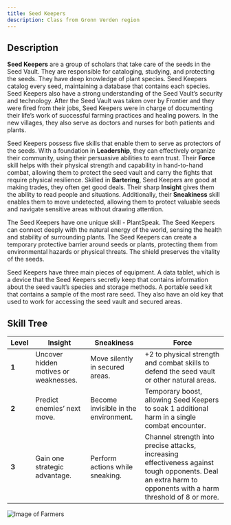 ```yaml
---
title: Seed Keepers
description: Class from Gronn Verden region
---
```


## Description

**Seed Keepers** are a group of scholars that take care of the seeds in the Seed Vault. They are responsible for cataloging, studying, and protecting the seeds. They have deep knowledge of plant species. Seed Keepers catalog every seed, maintaining a database that contains each species. Seed Keepers also have a strong understanding of the Seed Vault’s security and technology. After the Seed Vault was taken over by Frontier and they were fired from their jobs, Seed Keepers were in charge of documenting their life’s work of successful farming practices and healing powers. In the new villages, they also serve as doctors and nurses for both patients and plants. 

Seed Keepers possess five skills that enable them to serve as protectors of the seeds. With a foundation in **Leadership**, they can effectively organize their community, using their persuasive abilities to earn trust. Their **Force** skill helps with their physical strength and capability in hand-to-hand combat, allowing them to protect the seed vault and carry the fights that require physical resilience. Skilled in **Bartering**, Seed Keepers are good at making trades, they often get good deals. Their sharp **Insight** gives them the ability to read people and situations. Additionally, their **Sneakiness** skill enables them to move undetected, allowing them to protect valuable seeds and navigate sensitive areas without drawing attention.

The Seed Keepers have one unique skill - PlantSpeak. The Seed Keepers can connect deeply with the natural energy of the world, sensing the health and stability of surrounding plants. The Seed Keepers can create a temporary protective barrier around seeds or plants, protecting them from environmental hazards or physical threats. The shield preserves the vitality of the seeds. 

Seed Keepers have three main pieces of equipment. A data tablet, which is a device that the Seed Keepers secretly keep that contains information about the seed vault’s species and storage methods. A portable seed kit that contains a sample of the most rare seed. They also have an old key that used to work for accessing the seed vault and secured areas.

## Skill Tree

| **Level**       | **Insight**                              | **Sneakiness**                           | **Force**                                                             |
|------------------|------------------------------------------|------------------------------------------|-----------------------------------------------------------------------|
| **1**           | Uncover hidden motives or weaknesses.    | Move silently in secured areas.          | +2 to physical strength and combat skills to defend the seed vault or other natural areas.  |
| **2**           | Predict enemies’ next move.              | Become invisible in the environment.     | Temporary boost, allowing Seed Keepers to soak 1 additional harm in a single combat encounter.    |
| **3**           | Gain one strategic advantage.            | Perform actions while sneaking.          | Channel strength into precise attacks, increasing effectiveness against tough opponents. Deal an extra harm to opponents with a harm threshold of 8 or more. |

![Image of Farmers](../../../assets/gronn-verden/woodland-seedkeeper.jpg)